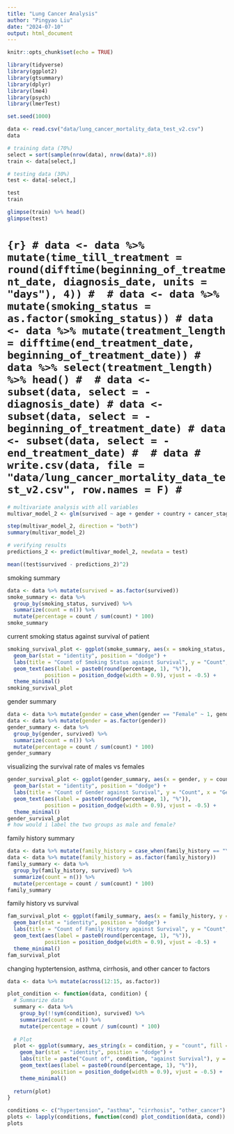 ```yaml
---
title: "Lung Cancer Analysis"
author: "Pingyao Liu"
date: "2024-07-10"
output: html_document
---
```


```r
knitr::opts_chunk$set(echo = TRUE)
```

```r
library(tidyverse)
library(ggplot2)
library(gtsummary)
library(dplyr)
library(lme4)
library(psych)
library(lmerTest)
```

```r
set.seed(1000)

data <- read.csv("data/lung_cancer_mortality_data_test_v2.csv")
data

# training data (70%)
select = sort(sample(nrow(data), nrow(data)*.8))
train <- data[select,]

# testing data (30%)
test <- data[-select,]

test
train
```

```r
glimpse(train) %>% head()
glimpse(test)
```

# ```{r}
# data <- data %>% mutate(time_till_treatment = round(difftime(beginning_of_treatment_date, diagnosis_date, units = "days"), 4))
# 
# data <- data %>% mutate(smoking_status = as.factor(smoking_status))
# data <- data %>% mutate(treatment_length = difftime(end_treatment_date, beginning_of_treatment_date))
# data %>% select(treatment_length) %>% head()
# 
# data <- subset(data, select = -diagnosis_date)
# data <- subset(data, select = -beginning_of_treatment_date)
# data <- subset(data, select = -end_treatment_date)
# 
# data
# write.csv(data, file = "data/lung_cancer_mortality_data_test_v2.csv", row.names = F)
# ```

```r
# multivariate analysis with all variables 
multivar_model_2 <- glm(survived ~ age + gender + country + cancer_stage + family_history + smoking_status + bmi + cholesterol_level + hypertension + asthma + cirrhosis + other_cancer + treatment_type + time_till_treatment + treatment_length, family = binomial, data = train)

step(multivar_model_2, direction = "both")
summary(multivar_model_2)
```

```r
# verifying results 
predictions_2 <- predict(multivar_model_2, newdata = test)

mean((test$survived - predictions_2)^2)
```

smoking summary 
```r
data <- data %>% mutate(survived = as.factor(survived))
smoke_summary <- data %>% 
  group_by(smoking_status, survived) %>% 
  summarize(count = n()) %>%
  mutate(percentage = count / sum(count) * 100)
smoke_summary
```

current smoking status against survival of patient 
```r
smoking_survival_plot <- ggplot(smoke_summary, aes(x = smoking_status, y = count, fill = survived)) + 
  geom_bar(stat = "identity", position = "dodge") + 
  labs(title = "Count of Smoking Status against Survival", y = "Count", x = "Smoking Status", fill = "Survived") + 
  geom_text(aes(label = paste0(round(percentage, 1), "%")), 
            position = position_dodge(width = 0.9), vjust = -0.5) + 
  theme_minimal()
smoking_survival_plot
```

gender summary 
```r
data <- data %>% mutate(gender = case_when(gender == "Female" ~ 1, gender == "Male" ~ 0))
data <- data %>% mutate(gender = as.factor(gender))
gender_summary <- data %>% 
  group_by(gender, survived) %>% 
  summarize(count = n()) %>%
  mutate(percentage = count / sum(count) * 100)
gender_summary
```
visualizing the survival rate of males vs females 
```r
gender_survival_plot <- ggplot(gender_summary, aes(x = gender, y = count, fill = survived)) + 
  geom_bar(stat = "identity", position = "dodge") + 
  labs(title = "Count of Gender against Survival", y = "Count", x = "Gender", fill = "Survived") + 
  geom_text(aes(label = paste0(round(percentage, 1), "%")), 
            position = position_dodge(width = 0.9), vjust = -0.5) + 
  theme_minimal()
gender_survival_plot
# how would i label the two groups as male and female? 
```

family history summary 
```r
data <- data %>% mutate(family_history = case_when(family_history == "Yes" ~ 1, family_history == "No" ~ 0))
data <- data %>% mutate(family_history = as.factor(family_history))
family_summary <- data %>% 
  group_by(family_history, survived) %>% 
  summarize(count = n()) %>% 
  mutate(percentage = count / sum(count) * 100) 
family_summary
```
family history vs survival 
```r
fam_survival_plot <- ggplot(family_summary, aes(x = family_history, y = count, fill = survived)) + 
  geom_bar(stat = "identity", position = "dodge") + 
  labs(title = "Count of Family History against Survival", y = "Count", x = "Family History", fill = "Survived") + 
  geom_text(aes(label = paste0(round(percentage, 1), "%")), 
            position = position_dodge(width = 0.9), vjust = -0.5) + 
  theme_minimal()
fam_survival_plot
```

changing hyptertension, asthma, cirrhosis, and other cancer to factors 
```r
data <- data %>% mutate(across(12:15, as.factor))
```

```r
plot_condition <- function(data, condition) {
  # Summarize data
  summary <- data %>% 
    group_by(!!sym(condition), survived) %>% 
    summarize(count = n()) %>% 
    mutate(percentage = count / sum(count) * 100)
  
  # Plot
  plot <- ggplot(summary, aes_string(x = condition, y = "count", fill = "survived")) + 
    geom_bar(stat = "identity", position = "dodge") + 
    labs(title = paste("Count of", condition, "against Survival"), y = "Count", x = condition, fill = "Survived") + 
    geom_text(aes(label = paste0(round(percentage, 1), "%")), 
              position = position_dodge(width = 0.9), vjust = -0.5) + 
    theme_minimal()
  
  return(plot)
}

conditions <- c("hypertension", "asthma", "cirrhosis", "other_cancer")
plots <- lapply(conditions, function(cond) plot_condition(data, cond))
plots 
```
